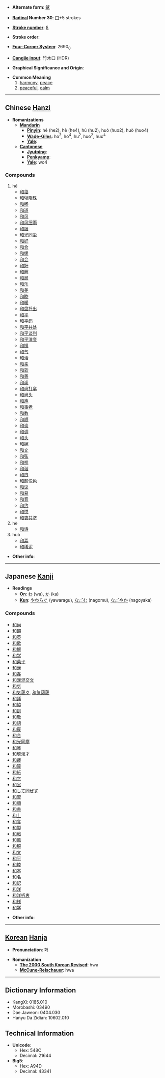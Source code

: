 * '''Alternate form''': [[龢]]

* '''[[Wiktionary:Chinese radical index| Radical]] Number 30''': [[Wiktionary:Chinese radical index 口|口]]+5 strokes

* '''[[Wiktionary:Chinese total strokes index|Stroke number]]''': [[Wiktionary:Chinese total strokes index 8|8]]

* '''Stroke order''': 

* '''[[Wiktionary:Chinese four corner index|Four-Corner System]]''': 2690<sub>0</sub>

* '''[[Wiktionary:Chinese Cangjie index|Cangjie input]]''': 竹木口 (HDR)

* '''Graphical Significance and Origin''': 

* '''Common Meaning'''
*# [[harmony]], [[peace]]
*# [[peaceful]], [[calm]]

----

== Chinese [[Hanzi]] ==

* '''Romanizations'''
** '''[[Mandarin]]'''
*** '''[[Pinyin]]''': hé (he2), hè (he4), hú (hu2), huó (huo2), huò (huo4)
*** '''[[Wade-Giles]]''': ho<sup>2</sup>, ho<sup>4</sup>, hu<sup>2</sup>, huo<sup>2</sup>, huo<sup>4</sup>
*** '''[[Yale]]''': 
** '''[[Cantonese]]'''
*** '''[[Jyutping]]''':
*** '''[[Penkyamp]]''': 
*** '''[[Yale]]''': wo4

===Compounds===
#hé
#*[[和蔼]]
#*[[和璧隋珠]]
#*[[和畅]]
#*[[和道]]
#*[[和风]]
#*[[和风细雨]]
#*[[和服]]
#*[[和光同尘]]
#*[[和好]]
#*[[和合]]
#*[[和缓]]
#*[[和会]]
#*[[和奸]]
#*[[和解]]
#*[[和局]]
#*[[和乐]]
#*[[和美]]
#*[[和睦]]
#*[[和暖]]
#*[[和盘托出]]
#*[[和平]]
#*[[和平鸽]]
#*[[和平共处]]
#*[[和平谈判]]
#*[[和平演变]]
#*[[和棋]]
#*[[和气]]
#*[[和洽]]
#*[[和亲]]
#*[[和软]]
#*[[和善]]
#*[[和尚]]
#*[[和尚打伞]]
#*[[和尚头]]
#*[[和声]]
#*[[和事老]]
#*[[和数]]
#*[[和顺]]
#*[[和谈]]
#*[[和调]]
#*[[和头]]
#*[[和婉]]
#*[[和文]]
#*[[和弦]]
#*[[和祥]]
#*[[和谐]]
#*[[和煦]]
#*[[和颜悦色]]
#*[[和议]]
#*[[和易]]
#*[[和音]]
#*[[和约]]
#*[[和悦]]
#*[[和衷共济]]
#hè
#*[[和诗]]
#huò
#*[[和弄]]
#*[[和稀泥]]

* '''Other info''': 

----

== Japanese [[Kanji]] ==

* '''Readings'''
** '''[[On]]''': [[わ]] (wa), [[か]] (ka)
** '''[[Kun]]''': [[やわらぐ]] (yawaragu), [[なごむ]] (nagomu), [[なごやか]] (nagoyaka)

===Compounds===
*[[和尚]]
*[[和韻]]
*[[和英]]
*[[和歌]]
*[[和解]]
*[[和学]]
*[[和菓子]]
*[[和漢]]
*[[和姦]]
*[[和漢混交文]]
*[[和気]]
*[[和気藹々]], [[和気藹藹]]
*[[和議]]
*[[和協]]
*[[和訓]]
*[[和敬]]
*[[和語]]
*[[和寇]]
*[[和合]]
*[[和光同塵]]
*[[和琴]]
*[[和魂漢才]]
*[[和裁]]
*[[和算]]
*[[和紙]]
*[[和字]]
*[[和室]]
*[[和して同ぜず]]
*[[和習]]
*[[和順]]
*[[和書]]
*[[和上]]
*[[和食]]
*[[和製]]
*[[和戦]]
*[[和風]]
*[[和服]]
*[[和文]]
*[[和平]]
*[[和睦]]
*[[和本]]
*[[和名]]
*[[和訳]]
*[[和洋]]
*[[和洋折衷]]
*[[和様]]
*[[和学]]

* '''Other info''':  

----

== [[Korean]] [[Hanja]] ==

* '''Pronunciation''': 화

* '''Romanization'''
** '''[[The 2000 South Korean Revised Romanization|The 2000 South Korean Revised]]''': hwa
** '''[[McCune-Reischauer]]''': hwa

----

== Dictionary Information ==

* KangXi: 0185.010
* Morobashi: 03490
* Dae Jaweon: 0404.030
* Hanyu Da Zidian: 10602.010

== Technical Information ==

* '''Unicode''':
** Hex: 548C
** Decimal: 21644
* '''Big5''':
** Hex: A94D
** Decimal: 43341